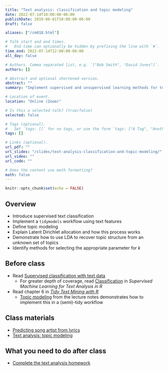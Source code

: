 ```yaml
---
title: "Text analysis: classification and topic modeling"
date: 2022-07-14T10:00:00-06:00
publishDate: 2019-06-01T10:00:00-06:00
draft: false

aliases: ["/cm018.html"]

# Talk start and end times.
#   End time can optionally be hidden by prefixing the line with `#`.
time_end: 2022-07-14T12:00:00-06:00
all_day: false

# Authors. Comma separated list, e.g. `["Bob Smith", "David Jones"]`.
authors: []

# Abstract and optional shortened version.
abstract: ""
summary: "Implement supervised and unsupervised learning methods for text data."

# Location of event.
location: "Online (Zoom)"

# Is this a selected talk? (true/false)
selected: false

# Tags (optional).
#   Set `tags: []` for no tags, or use the form `tags: ["A Tag", "Another Tag"]` for one or more tags.
tags: []

# Links (optional).
url_pdf: ""
url_slides: "/slides/text-analysis-classification-and-topic-modeling/"
url_video: ""
url_code: ""

# Does the content use math formatting?
math: false
---
```


```r
knitr::opts_chunk$set(echo = FALSE)
```

## Overview

* Introduce supervised text classification
* Implement a `tidymodels` workflow using text features
* Define topic modeling
* Explain Latent Dirichlet allocation and how this process works
* Demonstrate how to use LDA to recover topic structure from an unknown set of topics
* Identify methods for selecting the appropriate parameter for $k$

## Before class

- Read [Supervised classification with text data](/notes/supervised-text-classification/)
    - For greater depth of coverage, read [Classification](https://smltar.com/mlclassification.html) in *Supervised Machine Learning for Text Analysis in R*
- Read chapter 6 in [*Tidy Text Mining with R*](http://tidytextmining.com/)
    - [Topic modeling](/notes/topic-modeling/) from the lecture notes demonstrates how to implement this in a (semi)-tidy workflow

## Class materials

- [Predicting song artist from lyrics](/notes/predicting-song-artist/)
* [Text analysis: topic modeling](/notes/topic-modeling/)

## What you need to do after class

* [Complete the text analysis homework](/homework/text-analysis/)

